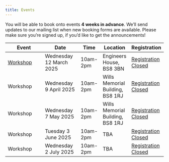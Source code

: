 ```yaml
---
title: Events
---
```


You will be able to book onto events **4 weeks in advance**. We'll send updates to our mailing list when new booking forms are available. Please make sure you're signed up, if you'd like to get the announcements!

Event                                 | Date                        | Time   | Location | Registration 
----------------------------------------|-----------------------------|--------|----------|--------------
[Workshop](./events/w20250312.qmd)             | Wednesday 12 March 2025   | 10am-2pm  | Engineers House, BS8 3BN   | [Registration Closed](){.btn .btn-sm .disabled}
Workshop             | Wednesday 9 April 2025   | 10am-2pm  | Wills Memorial Building, BS8 1RJ   | [Registration Closed](){.btn .btn-sm .disabled}
Workshop             | Wednesday 7 May 2025   | 10am-2pm  | Wills Memorial Building, BS8 1RJ   | [Registration Closed](){.btn .btn-sm .disabled}
Workshop             | Tuesday 3 June 2025   | 10am-2pm  | TBA   | [Registration Closed](){.btn .btn-sm .disabled}
Workshop             | Wednesday 2 July 2025   | 10am-2pm  | TBA   | [Registration Closed](){.btn .btn-sm .disabled}

<!--[Register](https://events.teams.microsoft.com/event/511699eb-f502-4ca2-b329-245cf9d9d8de@b2e47f30-cd7d-4a4e-a5da-b18cf1a4151b){.btn .btn-sm .btn-primary}-->
